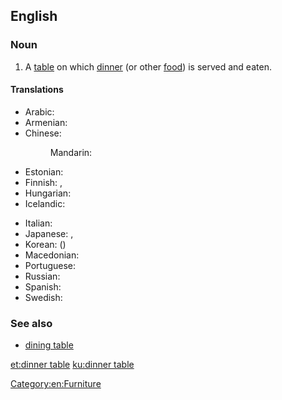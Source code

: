 ==English==

===Noun===
{{en-noun|head=[[dinner]] [[table]]}}

# A [[table]] on which [[dinner]] (or other [[food]]) is served and eaten.

====Translations====
{{trans-top|table on which dinner is served}}
* Arabic: {{t-needed|ar}}
* Armenian: {{t|hy|ճաշասեղան}}
* Chinese:
*: Mandarin: {{t+|cmn|餐桌|tr=cānzhuō|sc=Hani}}
* Estonian: {{t+|et|söögilaud}}
* Finnish: {{t+|fi|ruokapöytä}}, {{t|fi|päivällispöytä}}
* Hungarian: {{t|hu|étkezőasztal}}
* Icelandic: {{t+|is|matarborð|n}}
{{trans-mid}}
* Italian: {{t|it|tavolo da cena|m}}
* Japanese: {{t+|ja|食卓|tr=しょくたく, shokutaku}}, {{t|ja|ディナーテーブル|tr=dinātēburu}}
* Korean: {{t+|ko|식탁|sc=Hang}} ({{t+|ko|食卓|sc=Hani}})
* Macedonian: {{t|mk|трпезариска маса|f|tr=trpezáriska mása}}
* Portuguese: {{t|pt|[[mesa]] [[de]] [[jantar]]|f}}
* Russian: {{t+|ru|обе́денный стол|m}}
* Spanish: {{t-needed|es}}
* Swedish: {{t+|sv|middagsbord|n}}
{{trans-bottom}}

===See also===
* [[dining table]]

[[Category:en:Furniture]]

[[et:dinner table]]
[[ku:dinner table]]